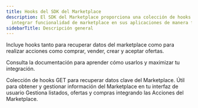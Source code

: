```yaml
---
title: Hooks del SDK del Marketplace
description: El SDK del Marketplace proporciona una colección de hooks optimizados para
  integrar funcionalidad de marketplace en sus aplicaciones de manera fluida y eficiente. Estos hooks permiten una gestión segura y fluida de la experiencia del usuario.
sidebarTitle: Descripción general
---
```


Incluye hooks tanto para recuperar datos del marketplace como para realizar acciones como comprar, vender, crear y aceptar ofertas.

Consulta la documentación para aprender cómo usarlos y maximizar tu integración.

<CardGroup>
  <Card title="Marketplace Data hooks" icon="code" href="/sdk/marketplace-sdk/hooks/use-list-collectibles">
    Colección de hooks GET para recuperar datos clave del Marketplace. Útil para obtener y gestionar información del Marketplace en tu interfaz de usuario
  </Card>

  <Card title="Marketplace Actions" icon="code" href="/sdk/marketplace-sdk/hooks/marketplace-actions">
    Gestiona listados, ofertas y compras integrando las Acciones del Marketplace.
  </Card>
</CardGroup>
